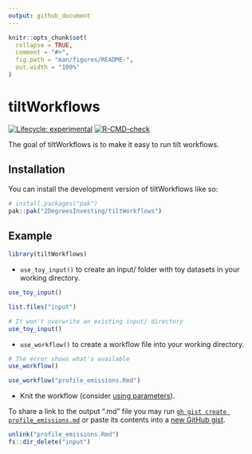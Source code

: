 ```yaml
---
output: github_document
---
```


<!-- README.md is generated from README.Rmd. Please edit that file -->

```r
knitr::opts_chunk$set(
  collapse = TRUE,
  comment = "#>",
  fig.path = "man/figures/README-",
  out.width = "100%"
)
```

# tiltWorkflows

<!-- badges: start -->
[![Lifecycle: experimental](https://img.shields.io/badge/lifecycle-experimental-orange.svg)](https://lifecycle.r-lib.org/articles/stages.html#experimental)
[![R-CMD-check](https://github.com/2DegreesInvesting/tiltWorkflows/actions/workflows/R-CMD-check.yaml/badge.svg)](https://github.com/2DegreesInvesting/tiltWorkflows/actions/workflows/R-CMD-check.yaml)
<!-- badges: end -->

The goal of tiltWorkflows is to make it easy to run tilt workflows.

## Installation

You can install the development version of tiltWorkflows like so:

``` r
# install.packages("pak")
pak::pak("2DegreesInvesting/tiltWorkflows")
```

## Example

```r
library(tiltWorkflows)
```

* `use_toy_input()` to create an input/ folder with toy datasets in your working
directory.

```r
use_toy_input()

list.files("input")

# It won't overwrite an existing input/ directory
use_toy_input()
```

* `use_workflow()` to create a workflow file into your working directory.

```r
# The error shows what's available
use_workflow()

use_workflow("profile_emissions.Rmd")
```

* Knit the workflow (consider [using parameters](https://2degreesinvesting.github.io/tiltWorkflows/articles/tiltWorkflows.html)). 

To share a link to the output ".md" file you may run [`gh gist create
profile_emissions.md`](https://cli.github.com/manual/gh_gist) or paste its
contents into a [new GitHub gist](https://gist.github.com).

```r
unlink("profile_emissions.Rmd")
fs::dir_delete("input")
```

